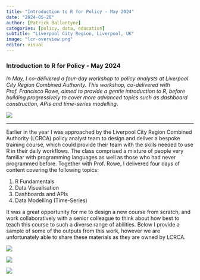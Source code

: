 ```yaml
---
title: "Introduction to R for Policy - May 2024"
date: "2024-05-20"
author: [Patrick Ballantyne]
categories: [policy, data, education]
subtitle: "Liverpool City Region, Liverpool, UK"
image: "lcr-overview.png"
editor: visual
---
```


### Introduction to R for Policy - May 2024

*In May, I co-delivered a four-day workshop to policy analysts at Liverpool City Region Combined Authority. This workshop, co-delivered with Prof. Francisco Rowe, aimed to provide a gentle introduction to R, before building progressively to cover more advanced topics such as dashboard construction, APIs and time-series modelling*.

![](lcr-overview.png)

------------------------------------------------------------------------

Earlier in the year I was approached by the Liverpool City Region Combined Authority (LCRCA) policy analyst team to design and deliver a bespoke training course, which could provide their team with the skills needed to use R in their daily workflows. The class comprised a mixture of people very familiar with programming languages as well as those who had never programmed before. Together with Prof. Rowe, I delivered four days of content covering the following topics:

1. R Fundamentals
2. Data Visualisation
3. Dashboards and APIs
4. Data Modelling (Time-Series)

It was a great opportunity for me to design a new course from scratch, and work collaboratively with a senior colleague to think about how best to teach this course to such a diverse range of abilities. Below I provide a sample of some of the outputs from this work, however we are unfortunately able to share these materials as they are owned by LCRCA.


![](repro.png)

![](final-dashboard.png)


![](ts-model.png)